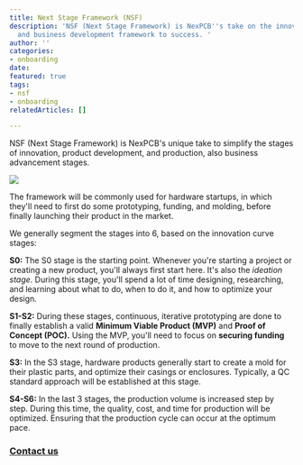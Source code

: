 ```yaml
---
title: Next Stage Framework (NSF)
description: 'NSF (Next Stage Framework) is NexPCB''s take on the innovation, product,
  and business development framework to success. '
author: ''
categories:
- onboarding
date: 
featured: true
tags:
- nsf
- onboarding
relatedArticles: []

---
```

NSF (Next Stage Framework) is NexPCB's unique take to simplify the stages of innovation, product development, and production, also business advancement stages.

![](/images/nsf-01.png)

The framework will be commonly used for hardware startups, in which they'll need to first do some prototyping, funding, and molding, before finally launching their product in the market.

We generally segment the stages into 6, based on the innovation curve stages:

**S0:** The S0 stage is the starting point. Whenever you're starting a project or creating a new product, you'll always first start here. It's also the _ideation stage_. During this stage, you'll spend a lot of time designing, researching, and learning about what to do, when to do it, and how to optimize your design.

**S1-S2:** During these stages, continuous, iterative prototyping are done to finally establish a valid **Minimum Viable Product (MVP)** and **Proof of Concept (POC).** Using the MVP, you'll need to focus on **securing funding** to move to the next round of production.

**S3:** In the S3 stage, hardware products generally start to create a mold for their plastic parts, and optimize their casings or enclosures. Typically, a QC standard approach will be established at this stage.

**S4-S6:** In the last 3 stages, the production volume is increased step by step. During this time, the quality, cost, and time for production will be optimized. Ensuring that the production cycle can occur at the optimum pace.

 

 

### [Contact us](https://www.nexpcb.com/contact-us-2020)
